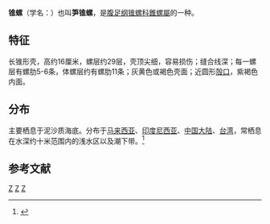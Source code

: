 {{Infraspeciesbox
| genus = Turritella
| species = terebra
| subspecies = terebra
| authority = [[卡尔·林奈|Linnaeus]], 1758
| synonyms = 
}}
'''锥螺'''（学名：''{{lang|la|Turritella terebra}}''）也叫'''笋锥螺'''，是[[腹足纲|腹足纲]][[锥螺科|锥螺科]][[錐螺屬|錐螺屬]]的一种。

== 特征 ==
长锥形壳，高约16厘米，螺层约29层，壳顶尖细，容易损伤；缝合线深；每一螺层有螺肋5-6条，体螺层约有螺肋11条；灰黄色或褐色壳面；近圆形[[殻口|殻口]]，紫褐色内面。

== 分布 ==
主要栖息于泥沙质海底。分布于[[马来西亚|马来西亚]]、[[印度尼西亚|印度尼西亚]]、[[中国大陆|中国大陆]]、[[台湾|台湾]]，常栖息在水深约十米范围内的浅水区以及潮下带。<ref>{{cite web|url=http://shell.sinica.edu.tw/chinese/shellbase_detail.php?science_no=420|title=国际贝库：锥螺|publisher=台湾贝类资料库|accessdate=2009-08-11|archive-url=https://web.archive.org/web/20160304104533/http://shell.sinica.edu.tw/chinese/shellbase_detail.php?science_no=420|archive-date=2016-03-04|dead-url=yes}}</ref>

== 参考文献 ==
{{reflist}}
{{taxonbar}}
[[Category:_1758年描述的软体动物|Z]]
[[Category:錐螺屬|Z]]
[[Category:_卡尔·林奈命名的生物分类|Z]]